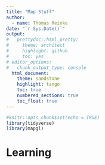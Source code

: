 ---
title: "Map Stuff"
author:
  - name: Thomas Reinke
date: "`r Sys.Date()`"
output: 
#   prettydoc::html_pretty:
#     theme: architect
#     highlight: github
#     toc: yes
# editor_options: 
#   chunk_output_type: console
  html_document:
    theme: sandstone
    highlight: tango
    toc: true
    numbered_sections: true
    toc_float: true
---

```{r setup, include=FALSE}
#knitr::opts_chunk$set(echo = TRUE)
library(tidyverse)
library(mapgl)
```

# Learning